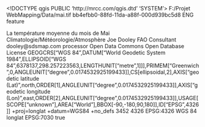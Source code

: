 <!DOCTYPE qgis PUBLIC 'http://mrcc.com/qgis.dtd' 'SYSTEM'>
<qgis version="3.10.6-A Coruña">
  <identifier>F:/Projet WebMapping/Data/mai.tif</identifier>
  <parentidentifier>bb4efbb0-88fd-11da-a88f-000d939bc5d8</parentidentifier>
  <language>ENG</language>
  <type>feature</type>
  <title>Temperature mai</title>
  <abstract>La température moyenne du mois de Mai</abstract>
  <keywords vocabulary="gmd:topicCategory">
    <keyword>Climatologie/Météorologie/Atmosphère</keyword>
  </keywords>
  <contact>
    <name>Joe Dooley</name>
    <organization>FAO</organization>
    <position>Consultant</position>
    <voice></voice>
    <fax></fax>
    <email>	dooley@sdsmap.com</email>
    <role>processor</role>
  </contact>
  <links>
    <link size="" description="" format="" mimeType="" url="http://www.fao.org/geonetwork/srv/en/metadata.show?id=23&amp;currTab=distribution" type="ISO 19115:2003/19139" name="FAO"/>
  </links>
  <fees></fees>
  <license>Open Data Commons Open Database License</license>
  <encoding></encoding>
  <crs>
    <spatialrefsys>
      <wkt>GEOGCRS["WGS 84",DATUM["World Geodetic System 1984",ELLIPSOID["WGS 84",6378137,298.257223563,LENGTHUNIT["metre",1]]],PRIMEM["Greenwich",0,ANGLEUNIT["degree",0.0174532925199433]],CS[ellipsoidal,2],AXIS["geodetic latitude (Lat)",north,ORDER[1],ANGLEUNIT["degree",0.0174532925199433]],AXIS["geodetic longitude (Lon)",east,ORDER[2],ANGLEUNIT["degree",0.0174532925199433]],USAGE[SCOPE["unknown"],AREA["World"],BBOX[-90,-180,90,180]],ID["EPSG",4326]]</wkt>
      <proj4>+proj=longlat +datum=WGS84 +no_defs</proj4>
      <srsid>3452</srsid>
      <srid>4326</srid>
      <authid>EPSG:4326</authid>
      <description>WGS 84</description>
      <projectionacronym>longlat</projectionacronym>
      <ellipsoidacronym>EPSG:7030</ellipsoidacronym>
      <geographicflag>true</geographicflag>
    </spatialrefsys>
  </crs>
  <extent>
    <spatial crs="EPSG:4326" miny="18.97500199999999992" minz="0" maxx="36.875" dimensions="2" minx="-17.07499999999999929" maxy="37.37500200000000206" maxz="0"/>
    <temporal>
      <period>
        <start></start>
        <end></end>
      </period>
    </temporal>
  </extent>
</qgis>
